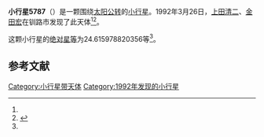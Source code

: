 {{Infobox planet
| bgcolour = #FFFFC0
| name = 5787
| symbol = 
| image = 
| caption = 
| discovery = yes
| discovery_ref = 
| discoverer = [[上田清二|上田清二]]、[[金田宏|金田宏]]
| discovery_site = [[钏路市|钏路市]] 
| discovered = 1992年3月26日
| designations = yes
| mp_name = 
| named_after = 
| alt_names = 1992 FA1/ 1979 OM16 / 1982 KE / 1986 RC10 / 1990 WA13
| mp_category = [[主带小行星|主带小行星]]
| orbit_ref = <ref name="a">[http://ssd.jpl.nasa.gov/sbdb.cgi?sstr=5787 5787] {{Wayback|url=http://ssd.jpl.nasa.gov/sbdb.cgi?sstr=5787 |date=20110610012209 }}，小行星數據庫瀏覽器（JPL Small-Body Database Browser）－[[美国国家航空航天局|美国国家航空航天局]]喷气推进实验室</ref>
| epoch = 2456400.5 (2013年4月18日更新)
| aphelion = {{convert|2.529987300473374|AU|km|3|abbr=on|lk=out}}
| perihelion = {{convert|1.972867665693893|AU|km|3|abbr=on}}
| semimajor = {{convert|2.251427483083634|AU|km|3|abbr=on}}
| eccentricity = 0.123725867
| period = 1233.915364 [[日|日]]<br />3.38[[儒略年|儒略年]]
| avg_speed = 
| inclination = 4.212848823506953
| asc_node = 243.0183999240151
| mean_anomaly = 
| arg_peri = 24.615978820356
| satellites = 
| physical_characteristics = yes
| dimensions = 
| mass = 
| density = 
| surface_grav = 
| escape_velocity = 
| sidereal_day = 
| axial_tilt = 
| pole_ecliptic_lat = 
| pole_ecliptic_lon = 
| albedo = 
| temperatures= 
| temp_name1 = 
| mean_temp_1 = 
| max_temp_1 = 
| temp_name2 = 
| max_temp_2 = 
| spectral_type = 
| abs_magnitude = 24.615978820356
}}

'''小行星5787'''（{{lang-en|5787}}）是一颗围绕[[太阳|太阳]][[公转|公转]]的[[小行星|小行星]]。1992年3月26日，[[上田清二|上田清二]]、[[金田宏|金田宏]]在钏路市发现了此天体<ref name="a" /><ref>{{cite news|title=小行星列表|url=http://cfa-www.harvard.edu/iau/lists/NumberedMPs.txt|accessdate=2013-07-08|newspaper=哈佛大学|archive-date=2008-05-17|archive-url=https://web.archive.org/web/20080517010638/http://cfa-www.harvard.edu/iau/lists/NumberedMPs.txt|dead-url=no}}</ref>。

这颗小行星的[[绝对星等|绝对星等]]为24.615978820356等<ref name="a" />。

==参考文献==
{{reflist}}
{{Minor Planet Number|[[小行星5786|小行星5786]]|[[小行星5788|小行星5788]]}}

{{小天体}}

[[Category:小行星带天体|Category:小行星带天体]]
[[Category:1992年发现的小行星|Category:1992年发现的小行星]]

{{asteroid-stub}}